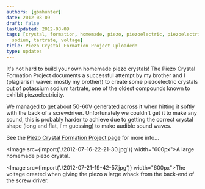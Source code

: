 ```yaml
---
authors: [gbmhunter]
date: 2012-08-09
draft: false
lastUpdated: 2012-08-09
tags: [crystal, formation, homemade, piezo, piezoelectric, piezoelectricity, potassium,
  sodium, tartrate, voltage]
title: Piezo Crystal Formation Project Uploaded!
type: updates
---
```


It's not hard to build your own homemade piezo crystals! The Piezo Crystal Formation Project documents a successful attempt by my brother and I (plagiarism waver: mostly my brother!) to create some piezoelectric crystals out of potassium sodium tartrate, one of the oldest compounds known to exhibit piezoelectricity.

We managed to get about 50-60V generated across it when hitting it softly with the back of a screwdriver. Unfortunately we couldn't get it to make any sound, this is probably harder to achieve due to getting the correct crystal shape (long and flat, I'm guessing) to make audible sound waves.

See the [Piezo Crystal Formation Project page](/electronics/projects/piezo-crystal-formation) for more info...

<Image src={import('./2012-07-16-22-21-30.jpg')} width="600px">A large homemade piezo crystal.</Image>

<Image src={import('./2012-07-21-19-42-57.jpg')} width="600px">The voltage created when giving the piezo a large whack from the back-end of the screw driver.</Image>
